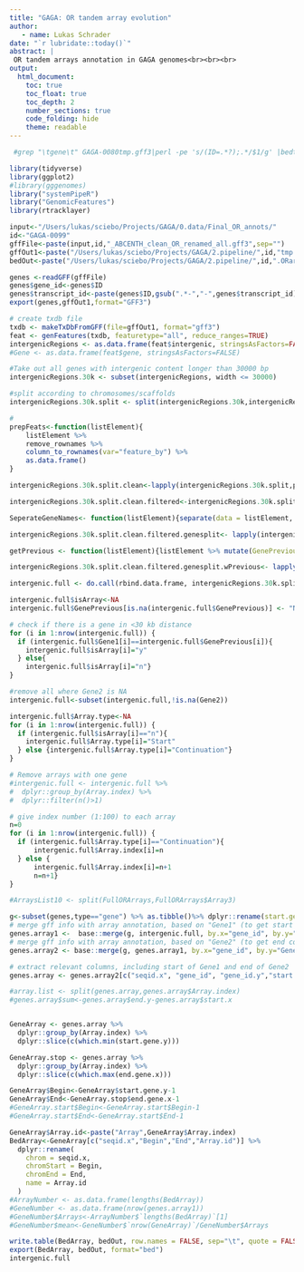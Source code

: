 ```yaml
---
title: "GAGA: OR tandem array evolution"
author:
   - name: Lukas Schrader
date: "`r lubridate::today()`"
abstract: |
 OR tandem arrays annotation in GAGA genomes<br><br><br>
output:
  html_document:
    toc: true
    toc_float: true
    toc_depth: 2
    number_sections: true
    code_folding: hide
    theme: readable
---
```

```r
 #grep "\tgene\t" GAGA-0080tmp.gff3|perl -pe 's/(ID=.*?);.*/$1/g' |bedtools merge -d 30000 -c 9 -o collapse|egrep "ID=.*ID="|perl -pe 's/ID=//g' > GAGA-0080.merge.bed
```


```r
library(tidyverse)
library(ggplot2)
#library(gggenomes)
library("systemPipeR")
library("GenomicFeatures")
library(rtracklayer)
```

```r
input<-"/Users/lukas/sciebo/Projects/GAGA/0.data/Final_OR_annots/"
id<-"GAGA-0099"
gffFile<-paste(input,id,"_ABCENTH_clean_OR_renamed_all.gff3",sep="")
gffOut1<-paste("/Users/lukas/sciebo/Projects/GAGA/2.pipeline/",id,"tmp.gff3",sep="")
bedOut<-paste("/Users/lukas/sciebo/Projects/GAGA/2.pipeline/",id,".ORarrays.bed",sep="")
```


```r
genes <-readGFF(gffFile)
genes$gene_id<-genes$ID
genes$transcript_id<-paste(genes$ID,gsub(".*-","-",genes$transcript_id),sep="")
export(genes,gffOut1,format="GFF3")
```

```r
# create txdb file
txdb <- makeTxDbFromGFF(file=gffOut1, format="gff3")
feat <- genFeatures(txdb, featuretype="all", reduce_ranges=TRUE)
intergenicRegions <- as.data.frame(feat$intergenic, stringsAsFactors=FALSE)
#Gene <- as.data.frame(feat$gene, stringsAsFactors=FALSE)

#Take out all genes with intergenic content longer than 30000 bp
intergenicRegions.30k <- subset(intergenicRegions, width <= 30000)

#split according to chromosomes/scaffolds 
intergenicRegions.30k.split <- split(intergenicRegions.30k,intergenicRegions.30k$seqnames)

# 
prepFeats<-function(listElement){
    listElement %>% 
    remove_rownames %>% 
    column_to_rownames(var="feature_by") %>%
    as.data.frame()
}

intergenicRegions.30k.split.clean<-lapply(intergenicRegions.30k.split,prepFeats)

intergenicRegions.30k.split.clean.filtered<-intergenicRegions.30k.split.clean[sapply(intergenicRegions.30k.split.clean, nrow)>1]

SeperateGeneNames<- function(listElement){separate(data = listElement, col = featuretype_id, into = c("Gene1", "Gene2"), sep = "__")}

intergenicRegions.30k.split.clean.filtered.genesplit<- lapply(intergenicRegions.30k.split.clean.filtered, SeperateGeneNames)

getPrevious <- function(listElement){listElement %>% mutate(GenePrevious=lag(Gene2))}

intergenicRegions.30k.split.clean.filtered.genesplit.wPrevious<- lapply(intergenicRegions.30k.split.clean.filtered.genesplit, getPrevious)
```


```r
intergenic.full <- do.call(rbind.data.frame, intergenicRegions.30k.split.clean.filtered.genesplit.wPrevious)
```


```r
intergenic.full$isArray<-NA
intergenic.full$GenePrevious[is.na(intergenic.full$GenePrevious)] <- "None"

# check if there is a gene in <30 kb distance
for (i in 1:nrow(intergenic.full)) {
  if (intergenic.full$Gene1[i]==intergenic.full$GenePrevious[i]){
    intergenic.full$isArray[i]="y"
  } else{
    intergenic.full$isArray[i]="n"}
}

#remove all where Gene2 is NA
intergenic.full<-subset(intergenic.full,!is.na(Gene2))

```


```r
intergenic.full$Array.type<-NA
for (i in 1:nrow(intergenic.full)) {
  if (intergenic.full$isArray[i]=="n"){
    intergenic.full$Array.type[i]="Start"
  } else {intergenic.full$Array.type[i]="Continuation"}
}
```


```r
# Remove arrays with one gene
#intergenic.full <- intergenic.full %>%
#  dplyr::group_by(Array.index) %>%
#  dplyr::filter(n()>1)

# give index number (1:100) to each array 
n=0
for (i in 1:nrow(intergenic.full)) {
  if (intergenic.full$Array.type[i]=="Continuation"){
      intergenic.full$Array.index[i]=n
  } else {
      intergenic.full$Array.index[i]=n+1
      n=n+1}
}
```




```r
#ArraysList10 <- split(FullORArrays,FullORArrays$Array3)

g<-subset(genes,type=="gene") %>% as.tibble()%>% dplyr::rename(start.gene=start, end.gene=end)
# merge gff info with array annotation, based on "Gene1" (to get start coordinate of array)
genes.array1 <-  base::merge(g, intergenic.full, by.x="gene_id", by.y="Gene1") %>% dplyr::rename(start.intergenic=start, end.intergenic=end)
# merge gff info with array annotation, based on "Gene2" (to get end coordinate of array)
genes.array2 <- base::merge(g, genes.array1, by.x="gene_id", by.y="Gene2")#  %>% dplyr::rename(start.gene2=start, end.gene2=end)

# extract relevant columns, including start of Gene1 and end of Gene2
genes.array <- genes.array2[c("seqid.x", "gene_id", "gene_id.y","start.gene.y","end.gene.x", "Array.index")]

#array.list <- split(genes.array,genes.array$Array.index)
#genes.array$sum<-genes.array$end.y-genes.array$start.x


GeneArray <- genes.array %>%
  dplyr::group_by(Array.index) %>%
  dplyr::slice(c(which.min(start.gene.y))) 

GeneArray.stop <- genes.array %>%
  dplyr::group_by(Array.index) %>%
  dplyr::slice(c(which.max(end.gene.x))) 

GeneArray$Begin<-GeneArray$start.gene.y-1
GeneArray$End<-GeneArray.stop$end.gene.x-1
#GeneArray.start$Begin<-GeneArray.start$Begin-1
#GeneArray.start$End<-GeneArray.start$End-1

GeneArray$Array.id<-paste("Array",GeneArray$Array.index)
BedArray<-GeneArray[c("seqid.x","Begin","End","Array.id")] %>% 
  dplyr::rename(
    chrom = seqid.x,
    chromStart = Begin,
    chromEnd = End,
    name = Array.id
  )
#ArrayNumber <- as.data.frame(lengths(BedArray))
#GeneNumber <- as.data.frame(nrow(genes.array1))
#GeneNumber$Arrays<-ArrayNumber$`lengths(BedArray)`[1]
#GeneNumber$mean<-GeneNumber$`nrow(GeneArray)`/GeneNumber$Arrays

write.table(BedArray, bedOut, row.names = FALSE, sep="\t", quote = FALSE,col.names = FALSE)
export(BedArray, bedOut, format="bed")
intergenic.full

```

